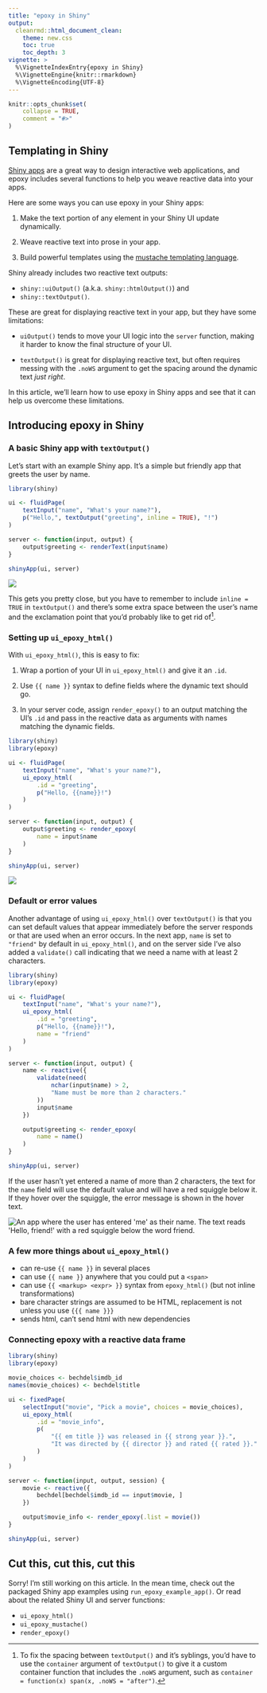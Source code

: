 ```yaml
---
title: "epoxy in Shiny"
output:
  cleanrmd::html_document_clean:
    theme: new.css
    toc: true
    toc_depth: 3
vignette: >
  %\VignetteIndexEntry{epoxy in Shiny}
  %\VignetteEngine{knitr::rmarkdown}
  %\VignetteEncoding{UTF-8}
---
```


[shiny]: https://shiny.posit.co/
[mustache]: https://mustache.github.io/

```r
knitr::opts_chunk$set(
	collapse = TRUE,
	comment = "#>"
)
```

## Templating in Shiny

[Shiny apps][shiny] are a great way to design interactive web applications,
and epoxy includes several functions
to help you weave reactive data into your apps.

Here are some ways you can use epoxy in your Shiny apps:

1. Make the text portion of any element in your Shiny UI update dynamically.

2. Weave reactive text into prose in your app.

3. Build powerful templates using the [mustache templating language][mustache].


Shiny already includes two reactive text outputs:

* `shiny::uiOutput()` (a.k.a. `shiny::htmlOutput()`) and
* `shiny::textOutput()`.

These are great for displaying reactive text in your app,
but they have some limitations:

* `uiOutput()` tends to move your UI logic into the `server` function,
  making it harder to know the final structure of your UI.

* `textOutput()` is great for displaying reactive text,
  but often requires messing with the `.noWS` argument
  to get the spacing around the dynamic text _just right_.

In this article, we'll learn how to use epoxy in Shiny apps
and see that it can help us overcome these limitations.

## Introducing epoxy in Shiny

### A basic Shiny app with `textOutput()`

Let's start with an example Shiny app.
It's a simple but friendly app that greets the user by name.

```r
library(shiny)

ui <- fluidPage(
	textInput("name", "What's your name?"),
	p("Hello,", textOutput("greeting", inline = TRUE), "!")
)

server <- function(input, output) {
	output$greeting <- renderText(input$name)
}

shinyApp(ui, server)
```

![](images/epoxy-shiny/shiny-app-1.png)

This gets you pretty close,
but you have to remember to include `inline = TRUE` in `textOutput()`
and there's some extra space
between the user's name and the exclamation point
that you'd probably like to get rid of[^container-arg].

[^container-arg]: To fix the spacing between `textOutput()` and it's syblings, you'd have to use the `container` argument of `textOutput()` to give it a custom container function that includes the `.noWS` argument, such as `container = function(x) span(x, .noWS = "after")`.

### Setting up `ui_epoxy_html()`

With `ui_epoxy_html()`, this is easy to fix:

1. Wrap a portion of your UI in `ui_epoxy_html()` and give it an `.id`.

1. Use `{{ name }}` syntax to define fields where the dynamic text should go.

1. In your server code, assign `render_epoxy()` to an output matching the UI's
   `.id` and pass in the reactive data as arguments with names matching the
   dynamic fields.

```r
library(shiny)
library(epoxy)

ui <- fluidPage(
	textInput("name", "What's your name?"),
	ui_epoxy_html(
		.id = "greeting",
		p("Hello, {{name}}!")
	)
)

server <- function(input, output) {
	output$greeting <- render_epoxy(
		name = input$name
	)
}

shinyApp(ui, server)
```

![](images/epoxy-shiny/epoxy-app-1.png)

### Default or error values

Another advantage of using `ui_epoxy_html()` over `textOutput()`
is that you can set default values that appear immediately
before the server responds
or that are used when an error occurs.
In the next app,
`name` is set to `"friend"` by default in `ui_epoxy_html()`,
and on the server side I've also added a `validate()` call
indicating that we need a name with at least 2 characters.

```r
library(shiny)
library(epoxy)

ui <- fluidPage(
	textInput("name", "What's your name?"),
	ui_epoxy_html(
		.id = "greeting",
		p("Hello, {{name}}!"),
		name = "friend"
	)
)

server <- function(input, output) {
	name <- reactive({
		validate(need(
			nchar(input$name) > 2,
			"Name must be more than 2 characters."
		))
		input$name
	})

	output$greeting <- render_epoxy(
		name = name()
	)
}

shinyApp(ui, server)
```

If the user hasn't yet entered a name of more than 2 characters,
the text for the `name` field will use the default value
and will have a red squiggle below it.
If they hover over the squiggle,
the error message is shown in the hover text.

<img src="images/epoxy-shiny/epoxy-app-error.png" alt="An app where the user has entered 'me' as their name. The text reads 'Hello, friend!' with a red squiggle below the word friend.">

### A few more things about `ui_epoxy_html()`

* can re-use `{{ name }}` in several places
* can use `{{ name }}` anywhere that you could put a `<span>`
* can use `{{ <markup> <expr> }}` syntax from `epoxy_html()`
  (but not inline transformations)
* bare character strings are assumed to be HTML,
  replacement is not unless you use `{{{ name }}}`
* sends html, can't send html with new dependencies

### Connecting epoxy with a reactive data frame

```r
library(shiny)
library(epoxy)

movie_choices <- bechdel$imdb_id
names(movie_choices) <- bechdel$title

ui <- fixedPage(
	selectInput("movie", "Pick a movie", choices = movie_choices),
	ui_epoxy_html(
		.id = "movie_info",
		p(
			"{{ em title }} was released in {{ strong year }}.",
			"It was directed by {{ director }} and rated {{ rated }}."
		)
	)
)

server <- function(input, output, session) {
	movie <- reactive({
		bechdel[bechdel$imdb_id == input$movie, ]
	})

	output$movie_info <- render_epoxy(.list = movie())
}

shinyApp(ui, server)
```

## Cut this, cut this, cut this

Sorry! I'm still working on this article.
In the mean time,
check out the packaged Shiny app examples using `run_epoxy_example_app()`.
Or read about the related Shiny UI and server functions:

* `ui_epoxy_html()`
* `ui_epoxy_mustache()`
* `render_epoxy()`

